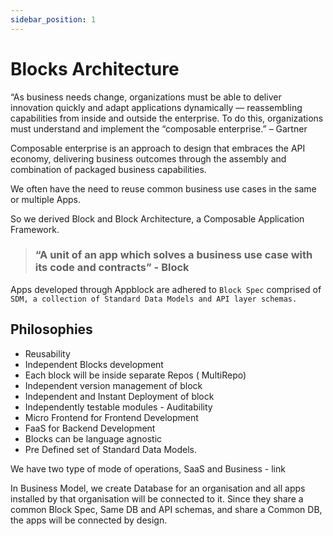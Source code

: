 ```yaml
---
sidebar_position: 1
---
```

# Blocks Architecture

“As business needs change, organizations must be able to deliver innovation quickly and adapt applications dynamically — reassembling capabilities from inside and outside the enterprise. To do this, organizations must understand and implement the “composable enterprise.” – Gartner

Composable enterprise is an approach to design that embraces the API economy, delivering business outcomes through the assembly and combination of packaged business capabilities.

We often have the need to reuse common business use cases in the same or multiple Apps. 

So we derived Block and Block Architecture, a Composable Application Framework.

> ### “A unit of an app which solves a business use case with its code and contracts” - Block


Apps developed through Appblock are adhered to `Block Spec` comprised of `SDM, a collection of Standard Data Models and API layer schemas.`

## Philosophies

- Reusability
- Independent Blocks development
- Each block will be inside separate Repos ( MultiRepo) 
- Independent version management of block
- Independent and Instant Deployment of block
- Independently testable modules - Auditability
- Micro Frontend for Frontend Development
- FaaS for Backend Development
- Blocks can be language agnostic
- Pre Defined set of Standard Data Models.

We have two type of mode of operations, SaaS and Business - link

In Business Model, we create Database for an organisation and all apps installed by that organisation will be connected to it. Since they share a common Block Spec, Same DB and API schemas, and share a Common DB, the apps will be connected by design.

